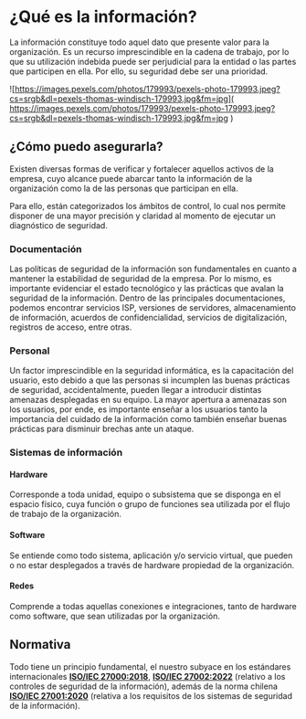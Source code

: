 # ¿Qué es la información?

La información constituye todo aquel dato que presente valor para la organización. Es un recurso imprescindible en la
cadena de trabajo, por lo que su utilización indebida puede ser perjudicial para la entidad o las partes que participen
en ella. Por ello, su seguridad debe ser una prioridad.

![https://images.pexels.com/photos/179993/pexels-photo-179993.jpeg?cs=srgb&dl=pexels-thomas-windisch-179993.jpg&fm=jpg](
  https://images.pexels.com/photos/179993/pexels-photo-179993.jpeg?cs=srgb&dl=pexels-thomas-windisch-179993.jpg&fm=jpg
)

## ¿Cómo puedo asegurarla?

Existen diversas formas de verificar y fortalecer aquellos activos de la empresa, cuyo alcance puede abarcar tanto la
información de la organización como la de las personas que participan en ella.

Para ello, están categorizados los ámbitos de control, lo cual nos permite disponer de una mayor precisión y claridad al
momento de ejecutar un diagnóstico de seguridad.

### Documentación

Las políticas de seguridad de la información son fundamentales en cuanto a mantener la estabilidad de seguridad de la
empresa. Por lo mismo, es importante evidenciar el estado tecnológico y las prácticas que avalan la seguridad de la
información. Dentro de las principales documentaciones, podemos encontrar servicios ISP, versiones de servidores,
almacenamiento de información, acuerdos de confidencialidad, servicios de digitalización, registros de acceso, entre
otras.

### Personal

Un factor imprescindible en la seguridad informática, es la capacitación del usuario, esto debido a que las personas si
incumplen las buenas prácticas de seguridad, accidentalmente, pueden llegar a introducir distintas amenazas desplegadas
en su equipo. La mayor apertura a amenazas son los usuarios, por ende, es importante enseñar a los usuarios tanto la
importancia del cuidado de la información como también enseñar buenas prácticas para disminuir brechas ante un
ataque.

### Sistemas de información

#### Hardware

Corresponde a toda unidad, equipo o subsistema que se disponga en el espacio físico, cuya función o grupo de funciones
sea utilizada por el flujo de trabajo de la organización.

#### Software

Se entiende como todo sistema, aplicación y/o servicio virtual, que pueden o no estar desplegados a través de hardware
propiedad de la organización.

#### Redes

Comprende a todas aquellas conexiones e integraciones, tanto de hardware como software, que sean utilizadas por la
organización.

## Normativa

Todo tiene un principio fundamental, el nuestro subyace en los estándares internacionales
[**ISO/IEC 27000:2018**](https://www.iso.org/standard/73906.html),
[**ISO/IEC 27002:2022**](https://www.iso.org/standard/75652.html) (relativo a los controles de seguridad de la
información), además de la norma chilena [**ISO/IEC 27001:2020**](https://ecommerce.inn.cl/nch-iso-iec-27001202078002)
(relativa a los requisitos de los sistemas de seguridad de la información).
